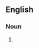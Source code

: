 {{also|Arsenals}}

==English==

===Noun===
{{head|en|noun plural form}}

# {{plural of|arsenal|lang=en}}